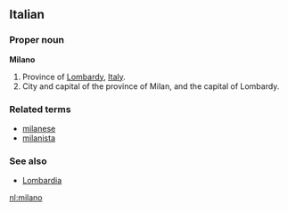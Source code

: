 ==Italian==
===Proper noun===
'''Milano'''

#Province of [[Lombardy]], [[Italy]].
#City and capital of the province of Milan, and the capital of Lombardy.

===Related terms===
*[[milanese]]
*[[milanista]]

===See also===
*[[Lombardia]]

[[nl:milano]]